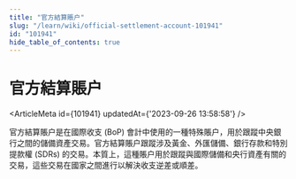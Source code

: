 ```yaml
---
title: "官方結算賬户"
slug: "/learn/wiki/official-settlement-account-101941"
id: "101941"
hide_table_of_contents: true
---
```



# 官方結算賬户

<ArticleMeta id={101941} updatedAt={'2023-09-26 13:58:58'} />
<div className='border-solid border-b border-t-0 my-4 border-[var(--ifm-color-gray-300)]' />

官方結算賬户是在國際收支 (BoP) 會計中使用的一種特殊賬户，用於跟蹤中央銀行之間的儲備資產交易。官方結算賬户跟蹤涉及黃金、外匯儲備、銀行存款和特別提款權 (SDRs) 的交易。本質上，這種賬户用於跟蹤與國際儲備和央行資產有關的交易，這些交易在國家之間進行以解決收支逆差或順差。
